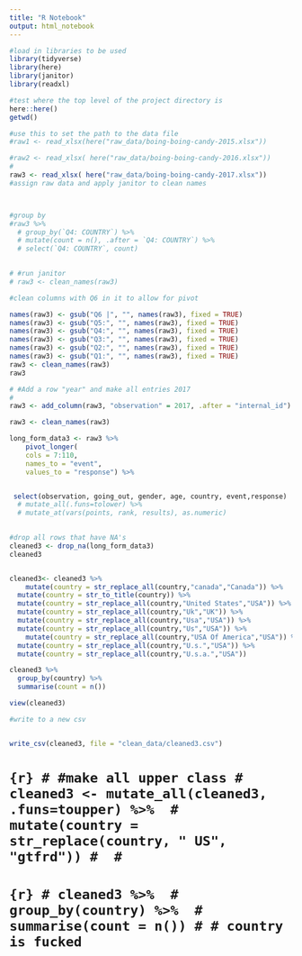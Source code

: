 ```yaml
---
title: "R Notebook"
output: html_notebook
---
```




```r
#load in libraries to be used
library(tidyverse)
library(here)
library(janitor)
library(readxl)

#test where the top level of the project directory is 
here::here()
getwd()

#use this to set the path to the data file
#raw1 <- read_xlsx(here("raw_data/boing-boing-candy-2015.xlsx"))

#raw2 <- read_xlsx( here("raw_data/boing-boing-candy-2016.xlsx"))
# 
raw3 <- read_xlsx( here("raw_data/boing-boing-candy-2017.xlsx"))
#assign raw data and apply janitor to clean names 




```

```r

#group by 
#raw3 %>% 
  # group_by(`Q4: COUNTRY`) %>% 
  # mutate(count = n(), .after = `Q4: COUNTRY`) %>% 
  # select(`Q4: COUNTRY`, count)
  


```

```r
# #run janitor
# raw3 <- clean_names(raw3)
```


```r
#clean columns with Q6 in it to allow for pivot

names(raw3) <- gsub("Q6 |", "", names(raw3), fixed = TRUE)
names(raw3) <- gsub("Q5:", "", names(raw3), fixed = TRUE)
names(raw3) <- gsub("Q4:", "", names(raw3), fixed = TRUE)
names(raw3) <- gsub("Q3:", "", names(raw3), fixed = TRUE)
names(raw3) <- gsub("Q2:", "", names(raw3), fixed = TRUE)
names(raw3) <- gsub("Q1:", "", names(raw3), fixed = TRUE)
raw3 <- clean_names(raw3)
raw3
```

```r
# #Add a row "year" and make all entries 2017
# 
raw3 <- add_column(raw3, "observation" = 2017, .after = "internal_id")

raw3 <- clean_names(raw3)

```

```r
long_form_data3 <- raw3 %>%
    pivot_longer(
    cols = 7:110,
    names_to = "event",
    values_to = "response") %>% 


 select(observation, going_out, gender, age, country, event,response)
  # mutate_all(.funs=tolower) %>% 
  # mutate_at(vars(points, rank, results), as.numeric)
  
```


```r
#drop all rows that have NA's
cleaned3 <- drop_na(long_form_data3)
cleaned3
```

```r

```
```r
cleaned3<- cleaned3 %>% 
    mutate(country = str_replace_all(country,"canada","Canada")) %>% 
  mutate(country = str_to_title(country)) %>% 
  mutate(country = str_replace_all(country,"United States","USA")) %>% 
  mutate(country = str_replace_all(country,"Uk","UK")) %>% 
  mutate(country = str_replace_all(country,"Usa","USA")) %>% 
  mutate(country = str_replace_all(country,"Us","USA")) %>% 
    mutate(country = str_replace_all(country,"USA Of America","USA")) %>% 
  mutate(country = str_replace_all(country,"U.s.","USA")) %>% 
  mutate(country = str_replace_all(country,"U.s.a.","USA"))
```
```r
cleaned3 %>%
  group_by(country) %>%
  summarise(count = n())
```
```r
view(cleaned3)
```



```r
#write to a new csv


write_csv(cleaned3, file = "clean_data/cleaned3.csv")


```

# ```{r}
# #make all upper class
# cleaned3 <- mutate_all(cleaned3, .funs=toupper) %>% 
#   mutate(country = str_replace(country, " US", "gtfrd"))
# 
# ```
# 
# ```{r}
# cleaned3 %>% 
#   group_by(country) %>% 
#   summarise(count = n())
# # country is fucked
```
```r

```

